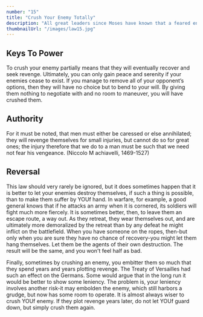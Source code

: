 ```yaml
---
number: "15"
title: "Crush Your Enemy Totally"
description: "All great leaders since Moses have known that a feared enemy must be crushed completely. (Sometimes they have learned this the hard way.) If one ember is left alight, no matter how dimly it smolders, a fire will eventually break out. More is lost through stopping halfway than through total annihilation: The enemy will recover, and will seek revenge. Crush him, not only in body but in spirit."
thumbnailUrl: "/images/law15.jpg"
---
```


## Keys To Power

To crush your enemy partially means that they will eventually recover and seek revenge. Ultimately, you can only gain peace and serenity if your enemies cease to exist. If you manage to remove all of your opponent’s options, then they will have no choice but to bend to your will. By giving them nothing to negotiate with and no room to maneuver, you will have crushed them.

## Authority

For it must be noted, that men must either be caressed or else annihilated; they will revenge themselves for small injuries, but cannot do so for great ones; the injury therefore that we do to a man must be such that we need not fear his vengeance. (Niccolo M achiavelli, 1469-1527)

## Reversal

This law should very rarely be ignored, but it does sometimes happen that it is better to let your enemies destroy themselves, if such a thing is possible, than to make them suffer by YOUf hand. In warfare, for example, a good general knows that if he attacks an army when it is cornered, its soldiers will fight much more fiercely. It is sometimes better, then, to leave them an escape route, a way out. As they retreat, they wear themselves out, and are ultimately more demoralized by the retreat than by any defeat he might inflict on the battlefield. When you have someone on the ropes, then-but only when you are sure they have no chance of recovery-you might let them hang themselves. Let them be the agents of their own destruction. The result will be the same, and you won't feel half as bad.

Finally, sometimes by crushing an enemy, you embitter them so much that they spend years and years plotting revenge. The Treaty of Versailles had such an effect on the Germans. Some would argue that in the long run it would be better to show some leniency. The problem is, your leniency involves another risk-it may embolden the enemy, which still harbors a grudge, but now has some room to operate. It is almost always wiser to crush YOUf enemy. If they plot revenge years later, do not let YOUf guard down, but simply crush them again.
